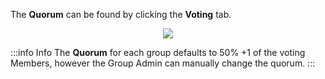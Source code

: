 
The **Quorum** can be found by clicking the **Voting** tab.

<center>
	<img src={useBaseUrl('/img/meetings/quorum.gif')} />
</center>

:::info Info
The **Quorum** for each group defaults to 50% +1 of the voting Members, however the Group Admin can manually change the quorum.
:::

